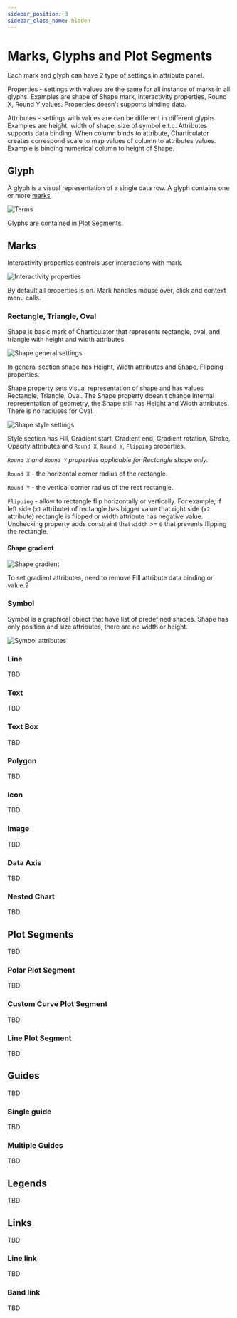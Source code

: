 ```yaml
---
sidebar_position: 3
sidebar_class_name: hidden
---
```


# Marks, Glyphs and Plot Segments

Each mark and glyph can have 2 type of settings in attribute panel.

Properties - settings with values are the same for all instance of marks in all glyphs. Examples are shape of Shape mark, interactivity properties, Round X, Round Y values. Properties doesn't supports binding data.

Attributes - settings with values are can be different in different glyphs. Examples are height, width of shape, size of symbol e.t.c. Attributes supports data binding. When column binds to attribute, Charticulator creates correspond scale to map values of column to attributes values. Example is binding numerical column to height of Shape.

## Glyph

A glyph is a visual representation of a single data row. A glyph contains one or more [marks](#marks).

![Terms](./images/term-illustration.png)

Glyphs are contained in [Plot Segments](#plot-segments).

## Marks

Interactivity properties controls user interactions with mark.

![Interactivity properties](./images/mark-interactivity.png)

By default all properties is on. Mark handles mouse over, click and context menu calls.

### Rectangle, Triangle, Oval

Shape is basic mark of Charticulator that represents rectangle, oval, and triangle with height and width attributes.

![Shape general settings](./images/rect-general.png)

In general section shape has Height, Width attributes and Shape, Flipping properties.

Shape property sets visual representation of shape and has values Rectangle, Triangle, Oval. The Shape property doesn't change internal representation of geometry, the Shape still has Height and Width attributes. There is no radiuses for Oval.

![Shape style settings](./images/rect-styles.png)

Style section has Fill, Gradient start, Gradient end, Gradient rotation, Stroke, Opacity  attributes and `Round X`, `Round Y`, `Flipping` properties.

*`Round X` and `Round Y` properties applicable for Rectangle shape only.*

`Round X` - the horizontal corner radius of the rectangle.

`Round Y` - the vertical corner radius of the rect rectangle.

`Flipping` - allow to rectangle flip horizontally or vertically. For example, if left side (`x1` attribute) of rectangle has bigger value that right side (`x2` attribute) rectangle is flipped or width attribute has negative value. Unchecking property adds constraint that `width` >= `0` that prevents flipping the rectangle.

#### Shape gradient

![Shape gradient](./images/rect-gradient.png)

To set gradient attributes, need to remove Fill attribute data binding or value.2

### Symbol

Symbol is a graphical object that have list of predefined shapes. Shape has only position and size attributes, there are no width or height.

![Symbol attributes](./images/symbol-atrributes.png)

### Line

TBD

### Text

TBD

### Text Box

TBD

### Polygon

TBD

### Icon

TBD

### Image

TBD

### Data Axis

TBD

### Nested Chart

TBD

## Plot Segments

TBD

### Polar Plot Segment

TBD

### Custom Curve Plot Segment

TBD

### Line Plot Segment

TBD

## Guides

TBD

### Single guide

TBD

### Multiple Guides

TBD

## Legends

TBD

## Links

TBD

### Line link

TBD

### Band link

TBD